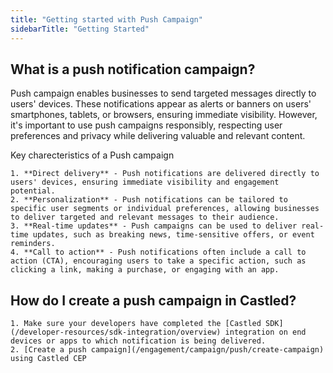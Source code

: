 ```yaml
---
title: "Getting started with Push Campaign"
sidebarTitle: "Getting Started"
---
```


## What is a push notification campaign?

Push campaign enables businesses to send targeted messages directly to users' devices.
These notifications appear as alerts or banners on users' smartphones, tablets, or browsers, ensuring immediate visibility.
However, it's important to use push campaigns responsibly, respecting user preferences and privacy while delivering valuable and relevant content.

Key charecteristics of a Push campaign

    1. **Direct delivery** - Push notifications are delivered directly to users' devices, ensuring immediate visibility and engagement potential.
    2. **Personalization** - Push notifications can be tailored to specific user segments or individual preferences, allowing businesses to deliver targeted and relevant messages to their audience.
    3. **Real-time updates** - Push campaigns can be used to deliver real-time updates, such as breaking news, time-sensitive offers, or event reminders.
    4. **Call to action** - Push notifications often include a call to action (CTA), encouraging users to take a specific action, such as clicking a link, making a purchase, or engaging with an app.

## How do I create a push campaign in Castled?

    1. Make sure your developers have completed the [Castled SDK](/developer-resources/sdk-integration/overview) integration on end devices or apps to which notification is being delivered.
    2. [Create a push campaign](/engagement/campaign/push/create-campaign) using Castled CEP
